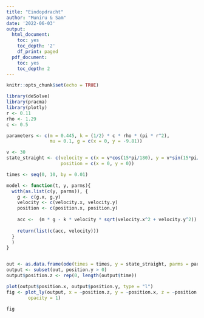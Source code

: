```yaml
---
title: "Eindopdracht"
author: "Muniru & Sam"
date: '2022-06-03'
output:
  html_document:
    toc: yes
    toc_depth: '2'
    df_print: paged
  pdf_document:
    toc: yes
    toc_depth: 2
---
```


```r
knitr::opts_chunk$set(echo = TRUE)
```

```r
library(deSolve)
library(pracma)
library(plotly)
r <- 0.11
rho <- 1.29
c <- 0.5

parameters <- c(m = 0.445, k = (1/2) * c * rho * (pi * r^2),
                mu = 0.1, g = c(x = 0, y = -9.81))

v <- 30
state_straight <- c(velocity = c(x = v*cos(15*pi/180), y = v*sin(15*pi/180)),
                    position = c(x = 0, y = 0))

times <- seq(0, 10, by = 0.01)

model <- function(t, y, parms){
  with(as.list(c(y, parms)), {
    g <- c(g.x, g.y)
    velocity <- c(velocity.x, velocity.y)
    position <- c(position.x, position.y)
    
    acc <-  (m * g - k * velocity * sqrt(velocity.x^2 + velocity.y^2)) / m 
    
    return(list(c(acc, velocity)))
  }
  )
}


out <- as.data.frame(ode(times = times, y = state_straight, parms = parameters, func = model, method = "euler"))
output <- subset(out, position.y > 0)
output$position.z <- rep(0, length(output$time))

plot(output$position.x, output$position.y, type = "l")
fig <- plot_ly(output, x = ~position.z, y = ~position.x, z = ~position.y, type = 'scatter3d', mode = 'lines',
        opacity = 1)

fig
```


